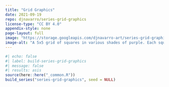 ```yaml
---
title: "Grid Graphics"
date: 2021-09-19
repo: djnavarro/series-grid-graphics
license-type: "CC BY 4.0"
appendix-style: none
page-layout: full
image: "https://storage.googleapis.com/djnavarro-art/series-grid-graphics/800/grid_sys01_seed1002.png"
image-alt: "A 5x5 grid of squares in various shades of purple. Each square is filled with a spatial noise pattern"
---
```

   
::: {.grid}
  
```r
#| echo: false
#| label: build-series-grid-graphics
#| message: false
#| results: asis
source(here::here("_common.R"))
build_series("series-grid-graphics", seed = NULL)
```
   
:::
   
